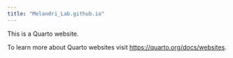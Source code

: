 ```yaml
---
title: "Melandri_Lab.github.io"
---
```


This is a Quarto website.

To learn more about Quarto websites visit <https://quarto.org/docs/websites>.
